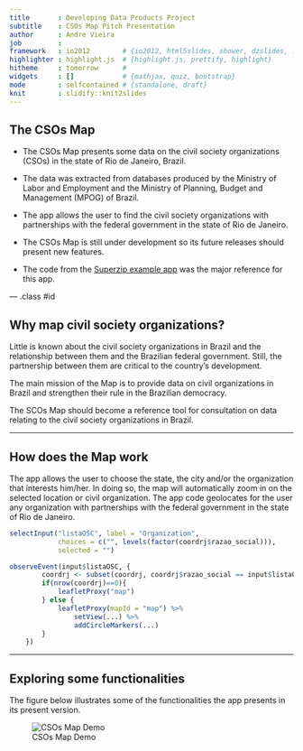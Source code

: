 ```yaml
---
title       : Developing Data Products Project
subtitle    : CSOs Map Pitch Presentation
author      : Andre Vieira
job         : 
framework   : io2012        # {io2012, html5slides, shower, dzslides, ...}
highlighter : highlight.js  # {highlight.js, prettify, highlight}
hitheme     : tomorrow      # 
widgets     : []            # {mathjax, quiz, bootstrap}
mode        : selfcontained # {standalone, draft}
knit        : slidify::knit2slides
---
```


## The CSOs Map

* The CSOs Map presents some data on the civil society organizations (CSOs) in the state of Rio de Janeiro, Brazil.

* The data was extracted from databases produced by the Ministry of Labor and Employment and the Ministry of Planning, Budget and Management (MPOG) of Brazil.

* The app allows the user to find the civil society organizations with partnerships with the federal government in the state of Rio de Janeiro.

* The CSOs Map is still under development so its future releases should present new features.

* The code from the [Superzip example app](shiny.rstudio.com/gallery/superzip-example.html) was the major reference for this app.

--- .class #id 

## Why map civil society organizations?

Little is known about the civil society organizations in Brazil and the relationship between them and the Brazilian federal government. Still, the partnership between them are critical to the country's development.

The main mission of the Map is to provide data on civil organizations in Brazil and strengthen their rule in the Brazilian democracy.

The SCOs Map should become a reference tool for consultation on data relating to the civil society organizations in Brazil.

---

## How does the Map work

The app allows the user to choose the state, the city and/or the organization that interests him/her. In doing so, the map will automatically zoom in on the selected location or civil organization. The app code geolocates for the user any organization with partnerships with the federal government in the state of Rio de Janeiro.

```r
selectInput("listaOSC", label = "Organization", 
            choices = c("", levels(factor(coordrj$razao_social))), 
            selected = "")
```

```r
observeEvent(input$listaOSC, {
        coordrj <- subset(coordrj, coordrj$razao_social == input$listaOSC)
        if(nrow(coordrj)==0){
            leafletProxy("map")
        } else {
            leafletProxy(mapId = "map") %>% 
                setView(...) %>%
                addCircleMarkers(...)
        }
    })

```

---

## Exploring some functionalities

The figure below illustrates some of the functionalities the app presents in its present version.

![CSOs Map Demo](./figures/appDemo.png)

